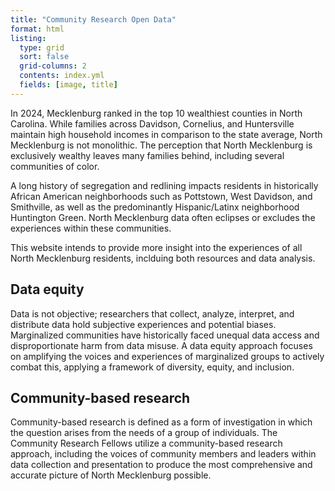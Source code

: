 ```yaml
---
title: "Community Research Open Data"
format: html
listing:
  type: grid
  sort: false
  grid-columns: 2
  contents: index.yml
  fields: [image, title]
---
```


In 2024, Mecklenburg ranked in the top 10 wealthiest counties in North Carolina. While families across Davidson, Cornelius, and Huntersville maintain high household incomes in comparison to the state average, North Mecklenburg is not monolithic. The perception that North Mecklenburg is exclusively wealthy leaves many families behind, including several communities of color.

A long history of segregation and redlining impacts residents in historically African American neighborhoods such as Pottstown, West Davidson, and Smithville, as well as the predominantly Hispanic/Latinx neighborhood Huntington Green. North Mecklenburg data often eclipses or excludes the experiences within these communities.

This website intends to provide more insight into the experiences of all North Mecklenburg residents, inclduing both resources and data analysis.

## Data equity

Data is not objective; researchers that collect, analyze, interpret, and distribute data hold subjective experiences and potential biases. Marginalized communities have historically faced unequal data access and disproportionate harm from data misuse. A data equity approach focuses on amplifying the voices and experiences of marginalized groups to actively combat this, applying a framework of diversity, equity, and inclusion.

## Community-based research

Community-based research is defined as a form of investigation in which the question arises from the needs of a group of individuals. The Community Research Fellows utilize a community-based research approach, including the voices of community members and leaders within data collection and presentation to produce the most comprehensive and accurate picture of North Mecklenburg possible.

